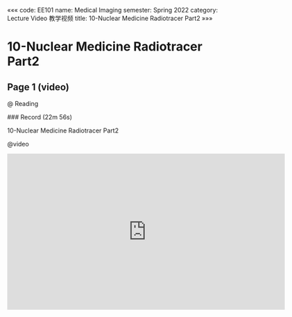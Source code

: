 «««
code: EE101
name: Medical Imaging
semester: Spring 2022
category: Lecture Video 教学视频
title: 10-Nuclear Medicine Radiotracer Part2
»»»

# 10-Nuclear Medicine Radiotracer Part2

## Page 1 (video)

@ Reading

<div class="markdown-body">
### Record (22m 56s)

10-Nuclear Medicine Radiotracer Part2
</div>

@video

<iframe src="https://sbbrisk.com/e/yu2ym45wpa2l.html" frameborder=0 marginwidth=0 marginheight=0 scrolling=no width=640 height=360 allowfullscreen></iframe>
